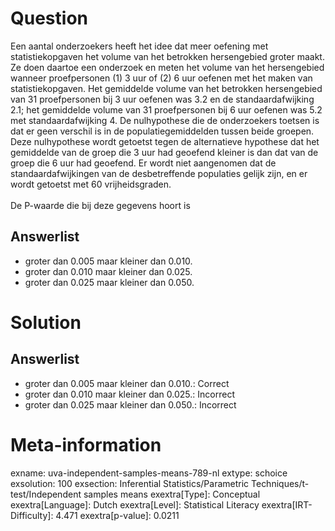 Question
========

Een aantal onderzoekers heeft het idee dat meer oefening met
statistiekopgaven het volume van het betrokken hersengebied groter
maakt. Ze doen daartoe een onderzoek en meten het volume van het
hersengebied wanneer proefpersonen (1) 3 uur of (2) 6 uur oefenen met
het maken van statistiekopgaven. Het gemiddelde volume van het betrokken
hersengebied van 31 proefpersonen bij 3 uur oefenen was 3.2 en de
standaardafwijking 2.1; het gemiddelde volume van 31 proefpersonen bij 6
uur oefenen was 5.2 met standaardafwijking 4. De nulhypothese die de
onderzoekers toetsen is dat er geen verschil is in de
populatiegemiddelden tussen beide groepen. Deze nulhypothese wordt
getoetst tegen de alternatieve hypothese dat het gemiddelde van de groep
die 3 uur had geoefend kleiner is dan dat van de groep die 6 uur had
geoefend. Er wordt niet aangenomen dat de standaardafwijkingen van de
desbetreffende populaties gelijk zijn, en er wordt getoetst met 60
vrijheidsgraden.\
\
De P-waarde die bij deze gegevens hoort is

Answerlist
----------

* groter dan 0.005 maar kleiner dan 0.010.
* groter dan 0.010 maar kleiner dan 0.025.
* groter dan 0.025 maar kleiner dan 0.050.

Solution
========

Answerlist
----------

* groter dan 0.005 maar kleiner dan 0.010.: Correct
* groter dan 0.010 maar kleiner dan 0.025.: Incorrect
* groter dan 0.025 maar kleiner dan 0.050.: Incorrect

Meta-information
================
exname: uva-independent-samples-means-789-nl
extype: schoice
exsolution: 100
exsection: Inferential Statistics/Parametric Techniques/t-test/Independent samples means
exextra[Type]: Conceptual
exextra[Language]: Dutch
exextra[Level]: Statistical Literacy
exextra[IRT-Difficulty]: 4.471
exextra[p-value]: 0.0211
